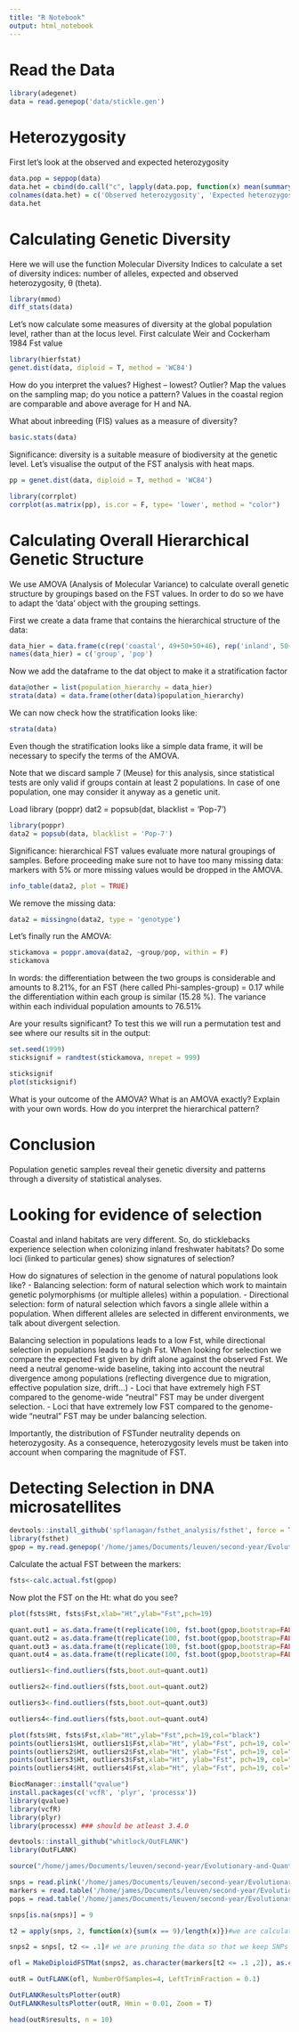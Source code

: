```yaml
---
title: "R Notebook"
output: html_notebook
---
```


# Read the Data
```r
library(adegenet)
data = read.genepop('data/stickle.gen')
```

# Heterozygosity
First let’s look at the observed and expected heterozygosity
```r
data.pop = seppop(data)
data.het = cbind(do.call("c", lapply(data.pop, function(x) mean(summary(x)$Hobs))), do.call("c", lapply(data.pop, function(x) mean(summary(x)$Hexp))) )
colnames(data.het) = c('Observed heterozygosity', 'Expected heterozygosity')
data.het
```

# Calculating Genetic Diversity
Here we will use the function Molecular Diversity Indices to calculate a set of diversity indices: number of alleles, expected and observed heterozygosity, θ (theta).
```r
library(mmod)
diff_stats(data)
```

Let’s now calculate some measures of diversity at the global population level, rather than at the locus level. First calculate Weir and Cockerham 1984 Fst value
```r
library(hierfstat)
genet.dist(data, diploid = T, method = 'WC84')
```

How do you interpret the values? Highest – lowest? Outlier? Map the values on the sampling map; do you notice a pattern? Values in the coastal region are comparable and above average for H and NA. 

What about inbreeding (FIS) values as a measure of diversity?
```r
basic.stats(data)
```

Significance: diversity is a suitable measure of biodiversity at the genetic level. Let’s visualise the output of the FST analysis with heat maps.

```r
pp = genet.dist(data, diploid = T, method = 'WC84')

library(corrplot)
corrplot(as.matrix(pp), is.cor = F, type= 'lower', method = "color")
```

# Calculating Overall Hierarchical Genetic Structure
We use AMOVA (Analysis of Molecular Variance)  to calculate overall genetic structure by groupings based on the FST values. In order to do so we have to adapt the 'data' object with the grouping settings.

First we create a data frame that contains the hierarchical structure of the data:
```r
data_hier = data.frame(c(rep('coastal', 49+50+50+46), rep('inland', 50+50+50)), data@pop)
names(data_hier) = c('group', 'pop')
```

Now we add the dataframe to the dat object to make it a stratification factor
```r
data@other = list(population_hierarchy = data_hier)
strata(data) = data.frame(other(data)$population_hierarchy)
```

We can now check how the stratification looks like:
```r
strata(data)
```

Even though the stratification looks like a simple data frame, it will be necessary to specify the terms of the AMOVA.

Note that we discard sample 7 (Meuse) for this analysis, since statistical tests are only valid if groups contain at least 2 populations. In case of one population, one may consider it anyway as a genetic unit. 

Load library (poppr)
dat2 = popsub(dat, blacklist = 'Pop-7')
```r
library(poppr)
data2 = popsub(data, blacklist = 'Pop-7')
```

Significance: hierarchical FST values evaluate more natural groupings of samples. Before proceeding make sure not to have too many missing data: markers with 5% or more missing values would be dropped in the AMOVA.

```r
info_table(data2, plot = TRUE)
```

We remove the missing data:
```r
data2 = missingno(data2, type = 'genotype')
```

Let’s finally run the AMOVA:
```r
stickamova = poppr.amova(data2, ~group/pop, within = F)
stickamova
```
In words: the differentiation between the two groups is considerable and amounts to 8.21%, for an FST (here called Phi-samples-group) = 0.17 while the differentiation within each group is similar (15.28 %). The variance within each individual population amounts to 76.51%

Are your results significant? To test this we will run a permutation test and see where our results sit in the output:
```r
set.seed(1999)
sticksignif = randtest(stickamova, nrepet = 999)

sticksignif
plot(sticksignif)
```

What is your outcome of the AMOVA?
What is an AMOVA exactly? Explain with your own words.
How do you interpret the hierarchical pattern?

# Conclusion 
Population genetic samples reveal their genetic diversity and patterns through a diversity of statistical analyses.

# Looking for evidence of selection
Coastal and inland habitats are very different. So, do sticklebacks experience selection when colonizing inland freshwater habitats? Do some loci (linked to particular genes) show signatures of selection? 

How do signatures of selection in the genome of natural populations look like?
 - Balancing selection: form of natural selection which work to maintain genetic polymorphisms (or multiple alleles) within a population.
 - Directional selection: form of natural selection which favors a single allele within a population. When different alleles are selected in different environments, we talk about  divergent selection.

Balancing selection in populations leads to a low Fst, while directional selection in populations leads to a high Fst. When looking for selection we compare the expected Fst given by drift alone against the observed Fst. We need a neutral genome-wide baseline, taking into account the neutral divergence among populations (reflecting divergence due to migration, effective population size, drift…) 
 - Loci that have extremely high FST compared to the genome-wide “neutral” FST may be under divergent selection.
 - Loci that have extremely low FST compared to the genome-wide “neutral” FST may be under balancing selection.
 
Importantly, the distribution of FSTunder neutrality depends on heterozygosity. As a consequence, heterozygosity levels must be taken into account when comparing the magnitude of FST.

# Detecting Selection in DNA microsatellites
```r
devtools::install_github('spflanagan/fsthet_analysis/fsthet', force = TRUE)
library(fsthet)
gpop = my.read.genepop('/home/james/Documents/leuven/second-year/Evolutionary-and-Quantitative-Genetics/part-two/fifth-assignment/data/stick_old.pop')
```

Calculate the actual FST between the markers:
```r
fsts<-calc.actual.fst(gpop)
```

Now plot the FST on the Ht: what do you see?
```r
plot(fsts$Ht, fsts$Fst,xlab="Ht",ylab="Fst",pch=19)
```

```r
quant.out1 = as.data.frame(t(replicate(100, fst.boot(gpop,bootstrap=FALSE, fst.choice="betahat", min.per.bin=10))))
quant.out2 = as.data.frame(t(replicate(100, fst.boot(gpop,bootstrap=FALSE, fst.choice="theta", min.per.bin=10))))
quant.out3 = as.data.frame(t(replicate(100, fst.boot(gpop,bootstrap=FALSE, fst.choice="var", min.per.bin=10))))
quant.out4 = as.data.frame(t(replicate(100, fst.boot(gpop,bootstrap=FALSE, fst.choice="fst", min.per.bin=10))))
```

```r
outliers1<-find.outliers(fsts,boot.out=quant.out1)

outliers2<-find.outliers(fsts,boot.out=quant.out2)

outliers3<-find.outliers(fsts,boot.out=quant.out3)

outliers4<-find.outliers(fsts,boot.out=quant.out4)
```

```r
plot(fsts$Ht, fsts$Fst,xlab="Ht",ylab="Fst",pch=19,col="black")
points(outliers1$Ht, outliers1$Fst,xlab="Ht", ylab="Fst", pch=19, col="pink")
points(outliers2$Ht, outliers2$Fst,xlab="Ht", ylab="Fst", pch=19, col="red")
points(outliers3$Ht, outliers3$Fst,xlab="Ht", ylab="Fst", pch=19, col="blue")
points(outliers4$Ht, outliers4$Fst,xlab="Ht", ylab="Fst", pch=19, col="green")

```


```r
BiocManager::install("qvalue")
install.packages(c('vcfR', 'plyr', 'processx'))
library(qvalue)
library(vcfR)
library(plyr)
library(processx) ### should be atleast 3.4.0

devtools::install_github("whitlock/OutFLANK")
library(OutFLANK)
```

```r
source("/home/james/Documents/leuven/second-year/Evolutionary-and-Quantitative-Genetics/part-two/fifth-assignment/read-plink-bed.R")
```

```r
snps = read.plink('/home/james/Documents/leuven/second-year/Evolutionary-and-Quantitative-Genetics/part-two/fifth-assignment/data/pl1')# SNPS
markers = read.table('/home/james/Documents/leuven/second-year/Evolutionary-and-Quantitative-Genetics/part-two/fifth-assignment/data/pl1.bim', h = F)# Markers
pops = read.table('/home/james/Documents/leuven/second-year/Evolutionary-and-Quantitative-Genetics/part-two/fifth-assignment/data/pops.tsv', h = F)# populations
```

```r
snps[is.na(snps)] = 9
```

```r
t2 = apply(snps, 2, function(x){sum(x == 9)/length(x)})#we are calculating what percentage of the genotypes in each SNP is missing

snps2 = snps[, t2 <= .1]# we are pruning the data so that we keep SNPs missing in no more than 25% of the data
```

```r
ofl = MakeDiploidFSTMat(snps2, as.character(markers[t2 <= .1 ,2]), as.character(pops[, 2]))# we are making a Fst matrix

outR = OutFLANK(ofl, NumberOfSamples=4, LeftTrimFraction = 0.1)
```

```r
OutFLANKResultsPlotter(outR)
OutFLANKResultsPlotter(outR, Hmin = 0.01, Zoom = T)
```

```r
head(outR$results, n = 10)
```

